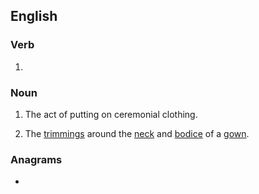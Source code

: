 ==English==

===Verb===
{{head|en|verb form}}

# {{present participle of|robe|lang=en|nocat=1}}

===Noun===
{{en-noun|~}}

# The act of putting on ceremonial clothing.
# {{lb|en|historical|usually plural}} The [[trimming]]s around the [[neck]] and [[bodice]] of a [[gown]].

===Anagrams===
* {{anagrams|en|a=bginor|Boring|boring|orbing}}
